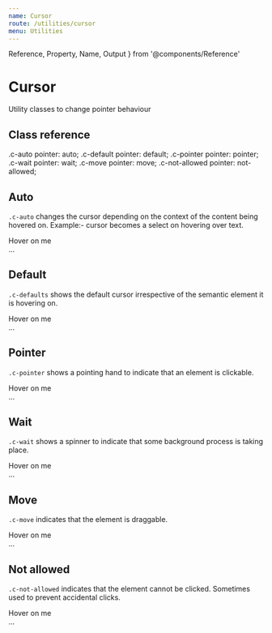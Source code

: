 ```yaml
---
name: Cursor
route: /utilities/cursor
menu: Utilities
---
```


  Reference,
  Property,
  Name,
  Output
} from '@components/Reference'




# Cursor

Utility classes to change pointer behaviour


## Class reference
<Reference>
    <Property>
        <Name>.c-auto</Name>
        <Output>pointer: auto;</Output>
    </Property>
    <Property>
        <Name>.c-default</Name>
        <Output>pointer: default;</Output>
    </Property>
    <Property>
        <Name>.c-pointer</Name>
        <Output>pointer: pointer;</Output>
    </Property>
    <Property>
        <Name>.c-wait</Name>
        <Output>pointer: wait;</Output>
    </Property>
    <Property>
        <Name>.c-move</Name>
        <Output>pointer: move;</Output>
    </Property>
    <Property>
        <Name>.c-not-allowed</Name>
        <Output>pointer: not-allowed;</Output>
    </Property>
</Reference>



## Auto

`.c-auto` changes the cursor depending on the context of the content being hovered on. Example:- cursor becomes a select on hovering over text.


<Sandbox>
  <Sandbox.Preview>
    <div className="d-inline-block h-10 bg-secondary-500 ta-center flex flex-center flex-middle">
      <span className="fw-600 c-white">Hover on me</span>
    </div>
  </Sandbox.Preview>
  <Sandbox.Code>
    <div className="c-auto">...</div>
  </Sandbox.Code>
</Sandbox>



## Default

`.c-defaults` shows the default cursor irrespective of the semantic element it is hovering on.


<Sandbox>
  <Sandbox.Preview>
    <div className="c-default d-inline-block h-10 bg-secondary-500 ta-center flex flex-center flex-middle">
      <span className="fw-600 c-white">Hover on me</span>
    </div>
  </Sandbox.Preview>
  <Sandbox.Code>
    <div className="c-default">...</div>
  </Sandbox.Code>
</Sandbox>


## Pointer

`.c-pointer` shows a pointing hand to indicate that an element is clickable.


<Sandbox>
  <Sandbox.Preview>
    <div className="c-pointer d-inline-block h-10 bg-secondary-500 ta-center flex flex-center flex-middle">
      <span className="fw-600 c-white">Hover on me</span>
    </div>
  </Sandbox.Preview>
  <Sandbox.Code>
    <div className="c-pointer">...</div>
  </Sandbox.Code>
</Sandbox>



## Wait

`.c-wait` shows a spinner to indicate that some background process is taking place.


<Sandbox>
  <Sandbox.Preview>
    <div className="c-wait d-inline-block h-10 bg-secondary-500 ta-center flex flex-center flex-middle">
      <span className="fw-600 c-white">Hover on me</span>
    </div>
  </Sandbox.Preview>
  <Sandbox.Code>
    <div className="c-wait">...</div>
  </Sandbox.Code>
</Sandbox>



## Move

`.c-move` indicates that the element is draggable.


<Sandbox>
  <Sandbox.Preview>
    <div className="c-move d-inline-block h-10 bg-secondary-500 ta-center flex flex-center flex-middle">
      <span className="fw-600 c-white">Hover on me</span>
    </div>
  </Sandbox.Preview>
  <Sandbox.Code>
    <div className="c-move">...</div>
  </Sandbox.Code>
</Sandbox>


## Not allowed

`.c-not-allowed` indicates that the element cannot be clicked. Sometimes used to prevent accidental clicks.


<Sandbox>
  <Sandbox.Preview>
    <div className="c-not-allowed d-inline-block h-10 bg-secondary-500 ta-center flex flex-center flex-middle">
      <span className="fw-600 c-white">Hover on me</span>
    </div>
  </Sandbox.Preview>
  <Sandbox.Code>
    <div className="c-not-allowed">...</div>
  </Sandbox.Code>
</Sandbox>